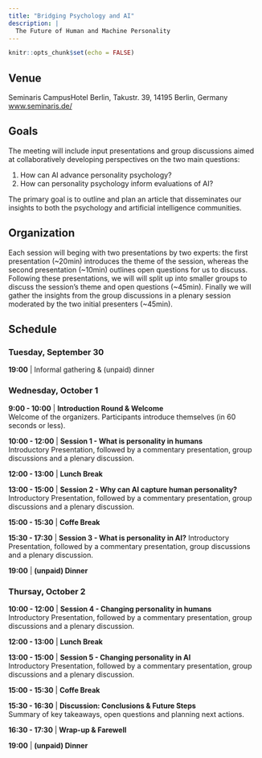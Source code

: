 ```yaml
---
title: "Bridging Psychology and AI"
description: |
  The Future of Human and Machine Personality
---
```


```r
knitr::opts_chunk$set(echo = FALSE)
```

## Venue

Seminaris CampusHotel Berlin,  Takustr. 39, 14195 Berlin, Germany [www.seminaris.de/](https://www.seminaris.de/hotels/tagungshotel-berlin-dahlem/)

## Goals

The meeting will include input presentations and group discussions aimed at collaboratively developing perspectives on the two main questions:

1) How can AI advance personality psychology?
2) How can personality psychology inform evaluations of AI? 

The primary goal is to outline and plan an article that disseminates our insights to both the psychology and artificial intelligence communities. 

## Organization

Each session will beging with two presentations by two experts: the first presentation (~20min) introduces the theme of the session, whereas the second presentation (~10min) outlines open questions for us to discuss. Following these presentations, we will will split up into smaller groups to discuss the session's theme and open questions (~45min). Finally we will gather the insights from the group discussions in a plenary session moderated by the two initial presenters (~45min). 

## Schedule

### Tuesday, September 30  
**19:00** | Informal gathering & (unpaid) dinner  

### Wednesday, October 1  

**9:00 - 10:00** | **Introduction Round & Welcome**  
Welcome of the organizers. Participants introduce themselves (in 60 seconds or less). 

**10:00 - 12:00** | **Session 1 - What is personality in humans**  
Introductory Presentation, followed by a commentary presentation, group discussions and a plenary discussion.

**12:00 - 13:00** | **Lunch Break**  

**13:00 - 15:00** | **Session 2 - Why can AI capture human personality?**  
Introductory Presentation, followed by a commentary presentation, group discussions and a plenary discussion.

**15:00 - 15:30** | **Coffe Break**

**15:30 - 17:30** | **Session 3 - What is personality in AI?**
Introductory Presentation, followed by a commentary presentation, group discussions and a plenary discussion.

**19:00** | **(unpaid) Dinner**  

### Thursay, October 2  

**10:00 - 12:00** | **Session 4 - Changing personality in humans**  
Introductory Presentation, followed by a commentary presentation, group discussions and a plenary discussion.

**12:00 - 13:00** | **Lunch Break**  

**13:00 - 15:00** | **Session 5 - Changing personality in AI**  
Introductory Presentation, followed by a commentary presentation, group discussions and a plenary discussion.

**15:00 - 15:30** | **Coffe Break**

**15:30 - 16:30** | **Discussion: Conclusions & Future Steps**  
Summary of key takeaways, open questions and planning next actions.  

**16:30 - 17:30** | **Wrap-up & Farewell**  

**19:00** | **(unpaid) Dinner**  



